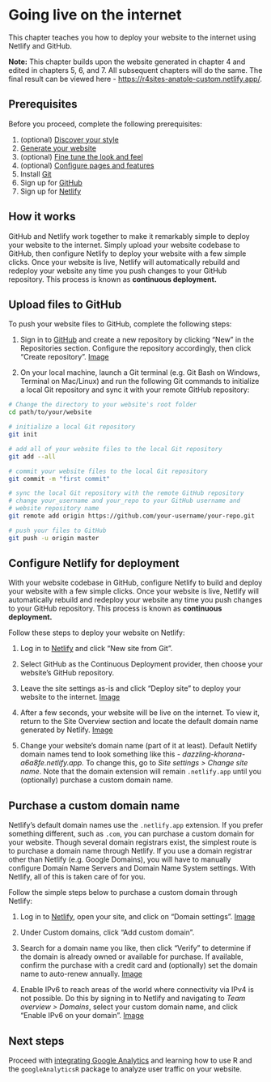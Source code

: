 # Going live on the internet {#deploy}

This chapter teaches you how to deploy your website to the internet using Netlify and GitHub. 

:::design
**Note:** This chapter builds upon the website generated in chapter 4 and edited in chapters 5, 6, and 7. All subsequent chapters will do the same. The final result can be viewed here - [https://r4sites-anatole-custom.netlify.app/](https://r4sites-anatole-custom.netlify.app/){target="blank"}.
:::

## Prerequisites

Before you proceed, complete the following prerequisites:

1. (optional) [Discover your style](#choose-theme){target="blank"}
2. [Generate your website](#generate){target="blank"}
3. (optional) [Fine tune the look and feel](#fine-tune){target="blank"}
4. (optional) [Configure pages and features](#pages-features){target="blank"}
5. Install [Git](https://git-scm.com/book/en/v2/Getting-Started-Installing-Git){target="blank"}
6. Sign up for [GitHub](https://github.com/){target="blank"}
7. Sign up for [Netlify](https://app.netlify.com/){target="blank"}

## How it works

GitHub and Netlify work together to make it remarkably simple to deploy your website to the internet. Simply upload your website codebase to GitHub, then configure Netlify to deploy your website with a few simple clicks. Once your website is live, Netlify will automatically rebuild and redeploy your website any time you push changes to your GitHub repository. This process is known as **continuous deployment.**

## Upload files to GitHub {#initial-push}

To push your website files to GitHub, complete the following steps:

1. Sign in to [GitHub](https://github.com/){target="blank"} and create a new repository by clicking "New" in the Repositories section. Configure the repository accordingly, then click "Create repository". [Image](https://i.imgur.com/dnmI973.png){target="blank"}

2. On your local machine, launch a Git terminal (e.g. Git Bash on Windows, Terminal on Mac/Linux) and run the following Git commands to initialize a local Git repository and sync it with your remote GitHub repository: 

```bash
# Change the directory to your website's root folder
cd path/to/your/website

# initialize a local Git repository
git init

# add all of your website files to the local Git repository
git add --all

# commit your website files to the local Git repository
git commit -m "first commit"

# sync the local Git repository with the remote GitHub repository
# change your_username and your_repo to your GitHub username and 
# website repository name
git remote add origin https://github.com/your-username/your-repo.git

# push your files to GitHub
git push -u origin master
```

## Configure Netlify for deployment

With your website codebase in GitHub, configure Netlify to build and deploy your website with a few simple clicks. Once your website is live, Netlify will automatically rebuild and redeploy your website any time you push changes to your GitHub repository. This process is known as **continuous deployment.**

Follow these steps to deploy your website on Netlify:

1. Log in to [Netlify](https://app.netlify.com/){target="blank"} and click "New site from Git".

2. Select GitHub as the Continuous Deployment provider, then choose your website's GitHub repository.

3. Leave the site settings as-is and click "Deploy site" to deploy your website to the internet. [Image](https://i.imgur.com/wjDFnvJ.png){target="blank"}

4. After a few seconds, your website will be live on the internet. To view it, return to the Site Overview section and locate the default domain name generated by Netlify. [Image](https://i.imgur.com/t6IW44i.png){target="blank"}

5. Change your website's domain name (part of it at least). Default Netlify domain names tend to look something like this - *dazzling-khorana-a6a8fe.netlify.app.* To change this, go to *Site settings > Change site name*. Note that the domain extension will remain `.netlify.app` until you (optionally) purchase a custom domain name.

## Purchase a custom domain name

Netlify's default domain names use the `.netlify.app` extension. If you prefer something different, such as `.com`, you can purchase a custom domain for your website. Though several domain registrars exist, the simplest route is to purchase a domain name through Netlify. If you use a domain registrar other than Netlify (e.g. Google Domains), you will have to manually configure Domain Name Servers and Domain Name System settings. With Netlify, all of this is taken care of for you.

Follow the simple steps below to purchase a custom domain through Netlify:

1. Log in to [Netlify](https://app.netlify.com/){target="blank"}, open your site, and click on "Domain settings". [Image](https://i.imgur.com/ACjNs4w.png){target="blank"}

2. Under Custom domains, click "Add custom domain".

3. Search for a domain name you like, then click "Verify" to determine if the domain is already owned or available for purchase. If available, confirm the purchase with a credit card and (optionally) set the domain name to auto-renew annually. [Image](https://i.imgur.com/y2s7wQR.png){target="blank"}

4. Enable IPv6 to reach areas of the world where connectivity via IPv4 is not possible. Do this by signing in to Netlify and navigating to *Team overview > Domains*, select your custom domain name, and click "Enable IPv6 on your domain". [Image](https://docs.netlify.com/domains-https/netlify-dns/#ipv6-traffic){target="blank"}

## Next steps

Proceed with [integrating Google Analytics](#content){target="blank"} and learning how to use R and the `googleAnalyticsR` package to analyze user traffic on your website.


